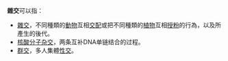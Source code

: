 '''雜交'''可以指：

* [[雜交|雜交]]，不同種類的[[動物|動物]]互相[[交配|交配]]或把不同種類的[[植物|植物]]互相[[授粉|授粉]]的行為，以及所產生的後代。
* [[核酸热力学|核酸分子杂交]]，两条互补DNA单链结合的过程。
* [[群交|群交]]，多人集體[[性交|性交]]。

{{disambig|CAT=二字消歧義}}